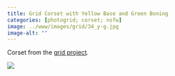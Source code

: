 ```yaml
---
title: Grid Corset with Yellow Base and Green Boning
categories: [photogrid; corset; nsfw]
image: ../www/images/grid/34_y-g.jpg
image-alt: ""
---
```


Corset from the [grid project](/posts/2025-01-27_grid-project.html).

![](../www/images/grid/34_y-g.jpg)

